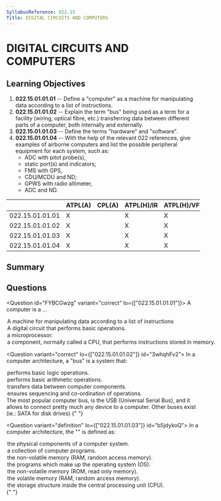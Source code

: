 ```yaml
---
SyllabusReference: 022.15
Title: DIGITAL CIRCUITS AND COMPUTERS
---
```


# DIGITAL CIRCUITS AND COMPUTERS

## Learning Objectives

1. **022.15.01.01.01** -- Define a "computer" as a machine for manipulating data
   according to a list of instructions.
2. **022.15.01.01.02** -- Explain the term "bus" being used as a term for a
   facility (wiring, optical fibre, etc.) transferring data between different
   parts of a computer, both internally and externally.
3. **022.15.01.01.03** -- Define the terms "hardware" and "software".
4. **022.15.01.01.04** -- With the help of the relevant 022 references, give
   examples of airborne computers and list the possible peripheral equipment for
   each system, such as:
   - ADC with pitot probe(s),
   - static port(s) and indicators;
   - FMS with GPS,
   - CDU/MCDU and ND;
   - GPWS with radio altimeter,
   - ADC and ND.

|                 | ATPL(A) | CPL(A) | ATPL(H)/IR | ATPL(H)/VFR | CPL(H) | IR  | CBIR(A) |
| --------------- | ------- | ------ | ---------- | ----------- | ------ | --- | ------- |
| 022.15.01.01.01 | X       |        | X          | X           |        | X   | X       |
| 022.15.01.01.02 | X       |        | X          | X           |        | X   | X       |
| 022.15.01.01.03 | X       |        | X          | X           |        | X   | X       |
| 022.15.01.01.04 | X       |        | X          | X           |        | X   | X       |

## Summary

## Questions

<Question id="FYBCGwzg" variant="correct" lo={["022.15.01.01.01"]}>
  <Text variant="oneCorrect">A computer is a ...</Text>
  <Option
    id="FYBCGwzg-1"
    correct
    why="This is the word by word definition that EASA expects you to memorize."
  >
    A machine for manipulating data according to a list of instructions
  </Option>
  <Option
    id="FYBCGwzg-3"
    why="Definition of an arithmetic and logic unit (ALU)."
  >
    A digital circuit that performs basic operations.
  </Option>
  <Option
    id="FYBCGwzg-4"
    why="Not necessarily true: computers predate microprocessors by a few decades."
  >
    a microprocessor.
  </Option>
  <Option
    id="FYBCGwzg-5"
    why="Not a very accurate definition since a computer typically includes memory to store instructions and data."
  >
    a component, normally called a CPU, that performs instructions stored in
    memory.
  </Option>
</Question>

<Question variant="correct" lo={["022.15.01.01.02"]} id="3whqhFv2">
  <Text variant="oneCorrect">
    In a computer architecture, a "bus" is a system that:
  </Text>
  <Option id="3whqhFv2-0">performs basic logic operations.</Option>
  <Option id="3whqhFv2-1">performs basic arithmetic operations.</Option>
  <Option id="3whqhFv2-2" correct>
    transfers data between computer components.
  </Option>
  <Option id="3whqhFv2-3">
    ensures sequencing and co-ordination of operations.
  </Option>
  <Explanation>
    The most popular computer bus, is the USB (Universal Serial Bus), and it
    allows to connect pretty much any device to a computer. Other buses exist
    (ie.: SATA for disk drives)
  </Explanation>
</Question>{" "}

<Question variant="definition" lo={["022.15.01.01.03"]} id="b5jdykoQ">
  <Text variant="oneCorrect">
    In a computer architecture, the "<Subject />" is defined as:
  </Text>
  <Option id="b5jdykoQ-0" subject="hardware">
    the physical components of a computer system.
  </Option>
  <Option id="b5jdykoQ-1" subject="software">
    a collection of computer programs.
  </Option>
  <Option id="b5jdykoQ-2">
    the non-volatile memory (RAM, random access memory).
  </Option>
  <Option id="b5jdykoQ-3">
    the programs which make up the operating system (OS).
  </Option>
  <Option id="b5jdykoQ-4">
    the non-volatile memory (ROM, read only memory).
  </Option>
  <Option id="b5jdykoQ-5">
    the volatile memory (RAM, random access memory).
  </Option>
  <Option id="b5jdykoQ-6">
    the storage structure inside the central processing unit (CPU).
  </Option>
</Question>{" "}
